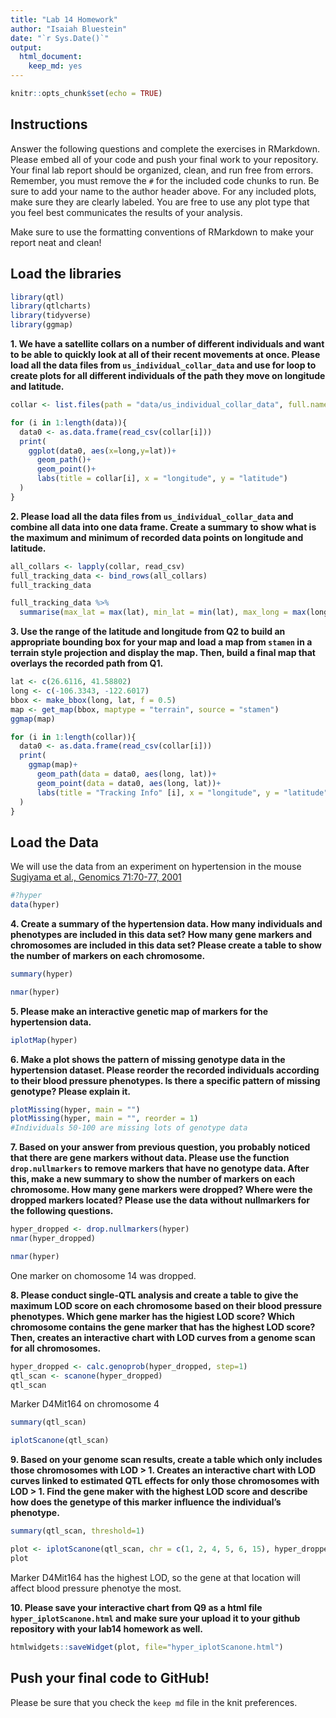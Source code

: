 ```yaml
---
title: "Lab 14 Homework"
author: "Isaiah Bluestein"
date: "`r Sys.Date()`"
output: 
  html_document: 
    keep_md: yes
---
```


```r
knitr::opts_chunk$set(echo = TRUE)
```

## Instructions
Answer the following questions and complete the exercises in RMarkdown. Please embed all of your code and push your final work to your repository. Your final lab report should be organized, clean, and run free from errors. Remember, you must remove the `#` for the included code chunks to run. Be sure to add your name to the author header above. For any included plots, make sure they are clearly labeled. You are free to use any plot type that you feel best communicates the results of your analysis.  

Make sure to use the formatting conventions of RMarkdown to make your report neat and clean!  

## Load the libraries
```r
library(qtl)
library(qtlcharts)
library(tidyverse)
library(ggmap)
```

**1. We have a satellite collars on a number of different individuals and want to be able to quickly look at all of their recent movements at once. Please load all the data files from `us_individual_collar_data` and use for loop to create plots for all different individuals of the path they move on longitude and latitude.**
```r
collar <- list.files(path = "data/us_individual_collar_data", full.names = TRUE)

for (i in 1:length(data)){
  data0 <- as.data.frame(read_csv(collar[i]))
  print(
    ggplot(data0, aes(x=long,y=lat))+
      geom_path()+
      geom_point()+
      labs(title = collar[i], x = "longitude", y = "latitude")
  )
}
```

**2. Please load all the data files from `us_individual_collar_data` and combine all data into one data frame. Create a summary to show what is the maximum and minimum of recorded data points on longitude and latitude.**
```r
all_collars <- lapply(collar, read_csv)
full_tracking_data <- bind_rows(all_collars)
full_tracking_data
```

```r
full_tracking_data %>% 
  summarise(max_lat = max(lat), min_lat = min(lat), max_long = max(long), min_long = min(long))
```


**3. Use the range of the latitude and longitude from Q2 to build an appropriate bounding box for your map and load a map from `stamen` in a terrain style projection and display the map. Then, build a final map that overlays the recorded path from Q1.**
```r
lat <- c(26.6116, 41.58802)
long <- c(-106.3343, -122.6017)
bbox <- make_bbox(long, lat, f = 0.5)
map <- get_map(bbox, maptype = "terrain", source = "stamen")
ggmap(map)
```

```r
for (i in 1:length(collar)){
  data0 <- as.data.frame(read_csv(collar[i]))
  print(
    ggmap(map)+
      geom_path(data = data0, aes(long, lat))+
      geom_point(data = data0, aes(long, lat))+
      labs(title = "Tracking Info" [i], x = "longitude", y = "latitude")
  )
}
```

## Load the Data
We will use the data from an experiment on hypertension in the mouse [Sugiyama et al., Genomics 71:70-77, 2001](https://www.sciencedirect.com/science/article/pii/S0888754300964012?via%3Dihub)
```r
#?hyper
data(hyper)
```

**4. Create a summary of the hypertension data. How many individuals and phenotypes are included in this data set? How many gene markers and chromosomes are included in this data set? Please create a table to show the number of markers on each chromosome.**
```r
summary(hyper)
```
```r
nmar(hyper)
```

**5. Please make an interactive genetic map of markers for the hypertension data.**
```r
iplotMap(hyper)
```

**6. Make a plot shows the pattern of missing genotype data in the hypertension dataset. Please reorder the recorded individuals according to their blood pressure phenotypes. Is there a specific pattern of missing genotype? Please explain it.**
```r
plotMissing(hyper, main = "")
plotMissing(hyper, main = "", reorder = 1)
#Individuals 50-100 are missing lots of genotype data
```

**7. Based on your answer from previous question, you probably noticed that there are gene markers without data. Please use the function `drop.nullmarkers` to remove markers that have no genotype data. After this, make a new summary to show the number of markers on each chromosome. How many gene markers were dropped? Where were the dropped markers located? Please use the data without nullmarkers for the following questions.**
```r
hyper_dropped <- drop.nullmarkers(hyper)
nmar(hyper_dropped)
```
```r
nmar(hyper)
```
One marker on chomosome 14 was dropped.

**8. Please conduct single-QTL analysis and create a table to give the maximum LOD score on each chromosome based on their blood pressure phenotypes. Which gene marker has the higiest LOD score? Which chromosome contains the gene marker that has the highest LOD score? Then, creates an interactive chart with LOD curves from a genome scan for all chromosomes.**
```r
hyper_dropped <- calc.genoprob(hyper_dropped, step=1)
qtl_scan <- scanone(hyper_dropped)
qtl_scan
```

Marker D4Mit164 on chromosome 4
```r
summary(qtl_scan)
```
```r
iplotScanone(qtl_scan)
```

**9. Based on your genome scan results, create a table which only includes those chromosomes with LOD > 1. Creates an interactive chart with LOD curves linked to estimated QTL effects for only those chromosomes with LOD > 1. Find the gene maker with the highest LOD score and describe how does the genetype of this marker influence the individual's phenotype.**
```r
summary(qtl_scan, threshold=1)
```
```r
plot <- iplotScanone(qtl_scan, chr = c(1, 2, 4, 5, 6, 15), hyper_dropped)
plot
```

Marker D4Mit164 has the highest LOD, so the gene at that location will affect blood pressure phenotye the most.


**10. Please save your interactive chart from Q9 as a html file `hyper_iplotScanone.html` and make sure your upload it to your github repository with your lab14 homework as well.**
```r
htmlwidgets::saveWidget(plot, file="hyper_iplotScanone.html")
```

## Push your final code to GitHub!
Please be sure that you check the `keep md` file in the knit preferences. 